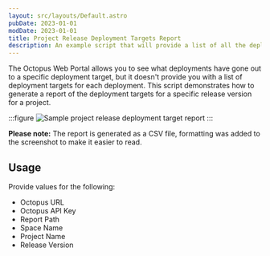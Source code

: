 ```yaml
---
layout: src/layouts/Default.astro
pubDate: 2023-01-01
modDate: 2023-01-01
title: Project Release Deployment Targets Report
description: An example script that will provide a list of all the deployments and deployment targets deployed to.
---
```


The Octopus Web Portal allows you to see what deployments have gone out to a specific deployment target, but it doesn't provide you with a list of deployment targets for each deployment.  This script demonstrates how to generate a report of the deployment targets for a specific release version for a project.

:::figure
![Sample project release deployment target report](/docs/octopus-rest-api/examples/reports/images/project-release-deployment-target-report.png)
:::

**Please note:** The report is generated as a CSV file, formatting was added to the screenshot to make it easier to read.

## Usage

Provide values for the following:

- Octopus URL
- Octopus API Key
- Report Path
- Space Name
- Project Name
- Release Version

<ProjectDeploymentTargetsReport />